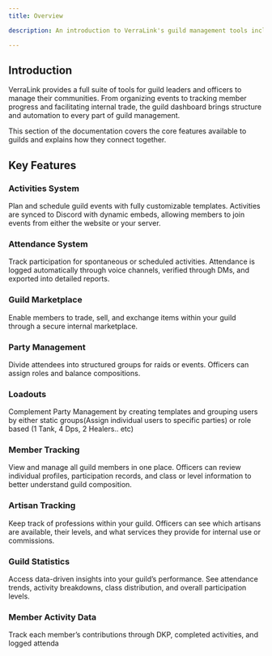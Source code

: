 ```yaml
---
title: Overview

description: An introduction to VerraLink's guild management tools including activities, attendance, marketplaces, member tracking, artisan tracking, and Discord integration.

---
```


## Introduction
VerraLink provides a full suite of tools for guild leaders and officers to manage their communities. From organizing events to tracking member progress and facilitating internal trade, the guild dashboard brings structure and automation to every part of guild management.

This section of the documentation covers the core features available to guilds and explains how they connect together.

## Key Features

### Activities System
Plan and schedule guild events with fully customizable templates. Activities are synced to Discord with dynamic embeds, allowing members to join events from either the website or your server.  

### Attendance System
Track participation for spontaneous or scheduled activities. Attendance is logged automatically through voice channels, verified through DMs, and exported into detailed reports.  

### Guild Marketplace
Enable members to trade, sell, and exchange items within your guild through a secure internal marketplace.  

### Party Management
Divide attendees into structured groups for raids or events. Officers can assign roles and balance compositions.  

### Loadouts
Complement Party Management by creating templates and grouping users by either static groups(Assign individual users to specific parties) or role based (1 Tank, 4 Dps, 2 Healers.. etc)

### Member Tracking
View and manage all guild members in one place. Officers can review individual profiles, participation records, and class or level information to better understand guild composition.

### Artisan Tracking
Keep track of professions within your guild. Officers can see which artisans are available, their levels, and what services they provide for internal use or commissions.  

### Guild Statistics
Access data-driven insights into your guild’s performance. See attendance trends, activity breakdowns, class distribution, and overall participation levels.

### Member Activity Data
Track each member’s contributions through DKP, completed activities, and logged attenda
